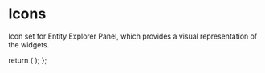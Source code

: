 
<Meta title="Appsmith Icons/Icons" />

# Icons

Icon set for Entity Explorer Panel, which provides a visual representation of the widgets.

  return (
    <Flex gap="spacing-4" wrap="wrap">
      <ButtonIcon />
      <CheckboxGroupIcon />
      <CheckboxIcon />
      <ComboboxSelectIcon />
      <CurrencyInputIcon />
      <DatePickerIcon />
      <EmailInputIcon />
      <HeadingIcon />
      <IconButtonIcon />
      <InlineButtonsIcon />
      <InputIcon />
      <KeyValueIcon />
      <MenuButtonIcon />
      <ModalIcon />
      <MultilineInputIcon />
      <NumberInputIcon />
      <ParagraphIcon />
      <PasswordInputIcon />
      <PhoneInputIcon />
      <RadioGroupIcon />
      <SectionIcon />
      <StatsBoxIcon />
      <SwitchGroupIcon />
      <SwitchIcon />
      <TableIcon />
      <ToolbarButtonsIcon />
      <ZoneIcon />
    </Flex>
  );
};

<Icons />
